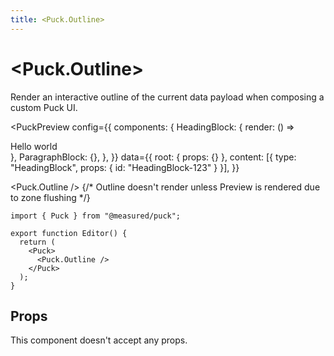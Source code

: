```yaml
---
title: <Puck.Outline>
---
```



# \<Puck.Outline\>

Render an interactive outline of the current data payload when composing a custom Puck UI.

<PuckPreview
  config={{
    components: {
      HeadingBlock: { render: () => <div>Hello world</div> },
      ParagraphBlock: {},
    },
  }}
  data={{
    root: { props: {} },
    content: [{ type: "HeadingBlock", props: { id: "HeadingBlock-123" } }],
  }}
>
  <Puck.Outline />
  {/* Outline doesn't render unless Preview is rendered due to zone flushing */}
  <div style={{ display: "none" }}>
    <Puck.Preview />
  </div>
</PuckPreview>

```tsx {12} copy
import { Puck } from "@measured/puck";

export function Editor() {
  return (
    <Puck>
      <Puck.Outline />
    </Puck>
  );
}
```

## Props

This component doesn't accept any props.
